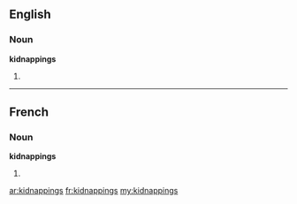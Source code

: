 ==English==

===Noun===
'''kidnappings'''

# {{plural of|[[kidnapping]]}}

----

==French==

===Noun===
'''kidnappings''' {{m}} {{p}}

# {{plural of|[[kidnapping]]|lang=fr}}

[[ar:kidnappings]]
[[fr:kidnappings]]
[[my:kidnappings]]